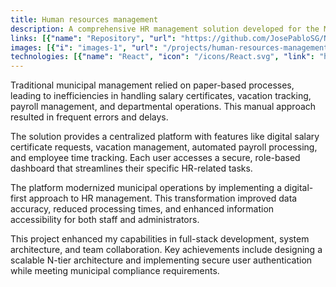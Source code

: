 ```yaml
---
title: Human resources management
description: A comprehensive HR management solution developed for the Municipality of Nandayure, Costa Rica, focusing on digitizing and streamlining administrative processes. Built as a graduation project for the National University of Costa Rica. 
links: [{"name": "Repository", "url": "https://github.com/JosePabloSG/NandayureFrontend"}]
images: [{"i": "images-1", "url": "/projects/human-resources-management/images-1.png"},{"i": "images-2", "url": "/projects/human-resources-management/images-2.png"},{"i": "images-3", "url": "/projects/human-resources-management/img-3.PNG"},{"i": "images-4", "url": "/projects/human-resources-management/images-4.png"},{"i": "images-5", "url": "/projects/human-resources-management/images-5.png"}]
technologies: [{"name": "React", "icon": "/icons/React.svg", "link": "https://react.dev"}, {"name": "Next.js", "icon": "/icons/Nextjs.svg", "link": "https://nextjs.org"}, {"name": "TypeScript", "icon": "/icons/Typescript.svg", "link": "https://www.typescriptlang.org"}, {"name": "Tailwind CSS", "icon": "/icons/Tailwindcss.svg", "link": "https://tailwindcss.com"},{"name": "React Hook Form", "icon": "/icons/react-hook-form.svg", "link":"https://react-hook-form.com/"}, {"name": "shadcn/ui", "icon": "/icons/shadcn-ui.svg", "link": "https://ui.shadcn.com"},{"name": "Radix UI", "icon": "/icons/radix-ui.svg", "link": "https://www.radix-ui.com/"},{"name": "NextAuth","icon": "/icons/next-auth.webp", "link": "https://next-auth.js.org/"}, {"name": "Tanstack Query", "icon": "/icons/tanstack.svg", "link": "https://tanstack.com/query"}, {"name": "Zustand", "icon": "/icons/zustand.svg", "link": "https://zustand-demo.pmnd.rs"}, {"name": "Json Web Tokens", "icon": "/icons/Jwt.svg", "link": "https://jwt.io"}, {"name": "EsLint", "icon": "/icons/Eslint.svg", "link": "https://eslint.org"},{"name": "Vercel", "icon": "/icons/vercel.svg", "link": "https://vercel.com/"}, {"name": "Zod", "icon": "/icons/Zod.svg", "link": "https://zod.dev"},{"name": "cypress", "icon": "/icons/cypress.png", "link": "https://www.cypress.io"}]
---
```

Traditional municipal management relied on paper-based processes, leading to inefficiencies in handling salary certificates, vacation tracking, payroll management, and departmental operations. This manual approach resulted in frequent errors and delays.

The solution provides a centralized platform with features like digital salary certificate requests, vacation management, automated payroll processing, and employee time tracking. Each user accesses a secure, role-based dashboard that streamlines their specific HR-related tasks.

The platform modernized municipal operations by implementing a digital-first approach to HR management. This transformation improved data accuracy, reduced processing times, and enhanced information accessibility for both staff and administrators.

This project enhanced my capabilities in full-stack development, system architecture, and team collaboration. Key achievements include designing a scalable N-tier architecture and implementing secure user authentication while meeting municipal compliance requirements.
